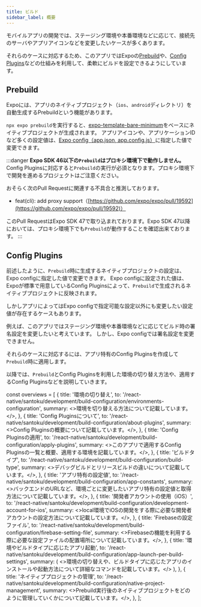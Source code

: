 ```yaml
---
title: ビルド
sidebar_label: 概要
---
```


モバイルアプリの開発では、ステージング環境や本番環境などに応じて、接続先のサーバやアプリアイコンなどを変更したいケースが多くあります。

それらのケースに対応するため、このアプリではExpoの[Prebuild](https://docs.expo.dev/workflow/prebuild/)や、[Config Plugins](https://docs.expo.dev/guides/config-plugins/)などの仕組みを利用して、柔軟にビルドを設定できるようにしています。

## Prebuild

Expoには、アプリのネイティブプロジェクト（`ios`、`android`ディレクトリ）を自動生成するPrebuildという機能があります。

`npx expo prebuild`を実行すると、[expo-template-bare-minimum](https://github.com/expo/expo/tree/main/templates/expo-template-bare-minimum)をベースにネイティブプロジェクトが生成されます。
アプリアイコンや、アプリケーションIDなど多くの設定値は、[Expo config（app.json, app.config.js）](https://docs.expo.dev/versions/latest/config/app/)に指定した値で変更できます。

:::danger
**Expo SDK 46以下の`Prebuild`はプロキシ環境下で動作しません。**
Config Pluginsに対応すると`Prebuild`の実行が必須となります。プロキシ環境下で開発を進めるプロジェクトはご注意ください。

おそらく次のPull Requestに関連する不具合と推測しております。

- feat(cli): add proxy support（[https://github.com/expo/expo/pull/19592](https://github.com/expo/expo/pull/19592)）

このPull RequestはExpo SDK 47で取り込まれております。Expo SDK 47以降においては、プロキシ環境下でも`Prebuild`が動作することを確認出来ております。
:::

## Config Plugins

前述したように、`Prebuild`時に生成するネイティブプロジェクトの設定は、Expo configに指定した値で変更できます。
Expo configに設定された値は、Expoが標準で用意しているConfig Pluginsによって、`Prebuild`で生成されるネイティブプロジェクトに反映されます。

しかしアプリによってはExpo configで指定可能な設定以外にも変更したい設定値が存在するケースもあります。

例えば、このアプリではステージング環境や本番環境などに応じてビルド時の署名設定を変更したいと考えています。
しかし、Expo configでは署名設定を変更できません。

それらのケースに対応するには、アプリ特有のConfig Pluginsを作成して`Prebuild`時に適用します。

以降では、`Prebuild`とConfig Pluginsを利用した環境の切り替え方法や、適用するConfig Pluginsなどを説明していきます。

<!-- textlint-disable ja-technical-writing/sentence-length,ja-technical-writing/max-comma,ja-spacing/ja-no-space-around-parentheses,jtf-style/3.3.かっこ類と隣接する文字の間のスペースの有無,ja-technical-writing/ja-no-mixed-period,ja-technical-writing/no-unmatched-pair -->

const overviews = [
  {
    title: '環境の切り替え',
    to: '/react-native/santoku/development/build-configuration/environments-configuration',
    summary: <>環境を切り替える方法について記載しています。</>,
  },
  {
    title: 'Config Pluginsについて',
    to: '/react-native/santoku/development/build-configuration/about-plugins',
    summary: <>Config Pluginsの概要について記載しています。</>,
  },
  {
    title: 'Config Pluginsの適用',
    to: '/react-native/santoku/development/build-configuration/apply-plugins',
    summary: <>このアプリで適用するConfig Pluginsの一覧と概要、適用する環境を記載しています。</>,
  },
  {
    title: 'ビルドタイプ',
    to: '/react-native/santoku/development/build-configuration/build-type',
    summary: <>デバッグビルドとリリースビルドの違いについて記載しています。</>,
  },
  {
    title: 'アプリ特有の設定値',
    to: '/react-native/santoku/development/build-configuration/app-constants',
    summary: <>バックエンドのURLなど、環境ごとに変更したいアプリ特有の設定値と取得方法について記載しています。</>,
  },
  {
    title: '開発者アカウントの使用（iOS）',
    to: '/react-native/santoku/development/build-configuration/development-account-for-ios',
    summary: <>local環境でiOSの開発をする際に必要な開発者アカウントの設定方法について記載しています。</>,
  },
  {
    title: 'Firebaseの設定ファイル',
    to: '/react-native/santoku/development/build-configuration/firebase-setting-file',
    summary: <>Firebaseの機能を利用する際に必要な設定ファイルの配置場所について記載しています。</>,
  },
  {
    title: '環境やビルドタイプに応じたアプリ起動',
    to: '/react-native/santoku/development/build-configuration/app-launch-per-build-settings',
    summary: (
      <>環境の切り替えや、ビルドタイプに応じたアプリのインストールや起動方法について詳細なコマンドを記載しています。</>
    ),
  },
  {
    title: 'ネイティブプロジェクトの管理',
    to: '/react-native/santoku/development/build-configuration/native-project-management',
    summary: <>Prebuild実行後のネイティブプロジェクトをどのように管理していくかについて記載しています。</>,
  },
];

<PageList overviews={overviews} colSize={12} />

<!-- textlint-enable ja-technical-writing/sentence-length,ja-technical-writing/max-comma,ja-spacing/ja-no-space-around-parentheses,jtf-style/3.3.かっこ類と隣接する文字の間のスペースの有無,ja-technical-writing/ja-no-mixed-period,ja-technical-writing/no-unmatched-pair -->
